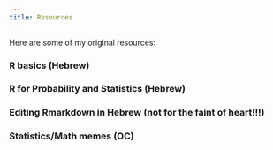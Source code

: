 ```yaml
---
title: Resources
---
```


Here are some of my original resources:

### R basics (Hebrew)

### R for Probability and Statistics (Hebrew)

### Editing Rmarkdown in Hebrew (not for the faint of heart!!!)

### Statistics/Math memes (OC)